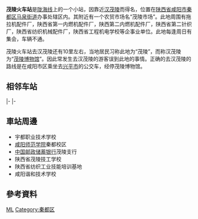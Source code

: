 {{Distinguish|茂林站}}
{{Infobox China railway station
|车站名称 = 茂陵站
|图片 = 秦都 咸平路茂陵机位 13.jpg
|图片介绍 = 
|其他名称 = 
|车站拼音 = Maoling
|英文名称 = Maoling Railway Station
|车站代码 = 39518<ref>{{cite book|title=中华人民共和国铁路车站代码（GB/T 10302-2010）|publisher=中国标准出版社|year=2010|isbn=155066140495|ignore-isbn-error=true|pages=24}}</ref>
|电报码 = MAY<ref>{{cite book|author=铁道部电子计算技术中心, 铁道部运输局|title=铁路车站站名代码表：TMIS使用|publisher=中国铁道出版社|location=北京|year=1998|isbn=9787113030995|pages=88}}</ref><ref>{{cite book|author=[[中华人民共和国铁道部|中华人民共和国铁道部]]|title=铁路电报站名略号（2012）|publisher=中国铁道出版社|location=北京|year=2012|unified=15113·3468|pages=86}}</ref>
|拼音码 = MLI
|始建时间 = 
|开通运营 = 
|车站位置 = [[陝西省|陝西省]][[咸阳市|咸阳市]][[秦都区|秦都区]]
|坐标 = 
|归属 = [[西安局集团|西安局集团]][[西安西站|西安西站]]
|线路 = [[陇海铁路|陇海铁路]]、[[西平铁路|西平铁路]]
|车站等级 = [[四等站_(中铁)|四等站]]
|使用状态 = 
|月台数目 = 
|股道数目 = 
}}
'''茂陵火车站'''是[[陇海线|陇海线]]上的一个小站，因靠近[[汉茂陵|汉茂陵]]而得名，位置在[[陕西省|陕西省]][[咸阳市|咸阳市]][[秦都区|秦都区]][[马泉街道|马泉街道]]办事处辖区内。其附近有一个农贸市场名“茂陵市场”。此地周围有拖拉机配件厂，陕西省第一内燃机配件厂，陕西第二内燃机配件厂，陕西省第二针织厂，陕西省纺织机械配件厂，陕西省工程机电学校等企事业单位。此地每逢周日有集会，车辆不通。

茂陵火车站去汉茂陵还有10里左右，当地居民习称此地为“茂陵”，而称汉茂陵为“[[茂陵博物馆|茂陵博物馆]]”。因此常发生去汉茂陵的游客误到此地的事情。正确的去汉茂陵的路线是在咸阳市区乘坐去[[兴平市|兴平市]]的公交车，经停茂陵博物馆。

==相邻车站==
{{Start rail box|[[File:China_Railways.svg|20px]] [[中国铁路|中国铁路]]}}
{{s-inop|[[咸阳西站|咸阳西站]]|{{站|连云}}方向}}
{{s-line|[[陇海铁路|陇海铁路]]<br />← {{0}}5km 茂陵站 12km →}}
{{s-inop|[[兴平站|兴平站]]|{{站|兰州西}}方向}}
|-
{{terminus}}
{{s-line|[[西平铁路|西平铁路]]<br />{{0}}{{0}}{{0}}{{0}}{{0}}{{0}}茂陵站 5km →}}
{{s-inop|[[南市站|南市站]]|{{站|平凉南}}方向}}
|-
{{s-inop|[[长陵站_(咸铜铁路)|长陵站]]|{{站|新丰镇}}方向}}
{{s-line|[[西安货运北环线|西安货运北环线]]<br />← {{0}}x km 茂陵站{{0}}{{0}}{{0}}{{0}}{{0}}{{0}}}}
{{terminus}}
{{end box}}

==車站周邊==
* 宇都职业技术学校
* [[咸阳师范学院|咸阳师范学院]]秦都校区
* [[中国邮政储蓄银行|中国邮政储蓄银行]]茂陵支行
* 陕西省茂陵技工学校
* 陕西省纺织工业技能培训基地
* 咸阳谐和技术学校

==參考資料==
{{commonscat|Maoling Railway Station}}
{{reflist}}

{{陇海铁路}}
{{西平铁路}}
{{China-rail-stub}}
[[Category:咸阳市铁路车站|ML]]
[[Category:秦都区|Category:秦都区]]